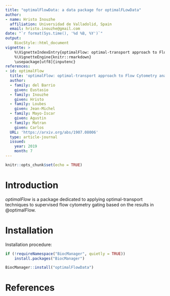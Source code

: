```yaml
---
title: "optimalFlowData: a data package for optimalFLowData"
author:
- name: Hristo Inouzhe
  affiliation: Universidad de Valladolid, Spain
  email: hristo.inouzhe@gmail.com
date: "`r format(Sys.time(), '%d %B, %Y')`"
output: 
    BiocStyle::html_document
vignette: >
    %\VignetteIndexEntry{optimalFlow: optimal-transport approach to Flow Cytometry analysis}
    %\VignetteEngine{knitr::rmarkdown}
    \usepackage[utf8]{inputenc}
references:
- id: optimalFlow
  title: 'optimalFlow: optimal-transport approach to Flow Cytometry analysis'
  author:
  - family: del Barrio
    given: Eustasio
  - family: Inouzhe
    given: Hristo
  - family: Loubes
    given: Jean-Michel
  - family: Mayo-Iscar
    given: Agustin
  - family: Matran
    given: Carlos
  URL: 'https://arxiv.org/abs/1907.08006'
  type: article-journal
  issued:
    year: 2019
    month: 7
---
```




```r
knitr::opts_chunk$set(echo = TRUE)
```

# Introduction

*optimalFlow* is a package dedicated to applying optimal-transport techniques to supervised flow cytometry gating based on the results in @optimalFlow.

# Installation

Installation procedure:

```r
if (!requireNamespace("BiocManager", quietly = TRUE))
    install.packages("BiocManager")

BiocManager::install("optimalFlowData")
```

# References
